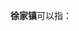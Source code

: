 '''徐家镇'''可以指：
{{PRC admin/disambig|37/10/83/114/000|50/02/38/106/000|51/07/04/108/000|51/13/23/106/000}}
{{disambig|cat=三字中国镇名消歧义}}